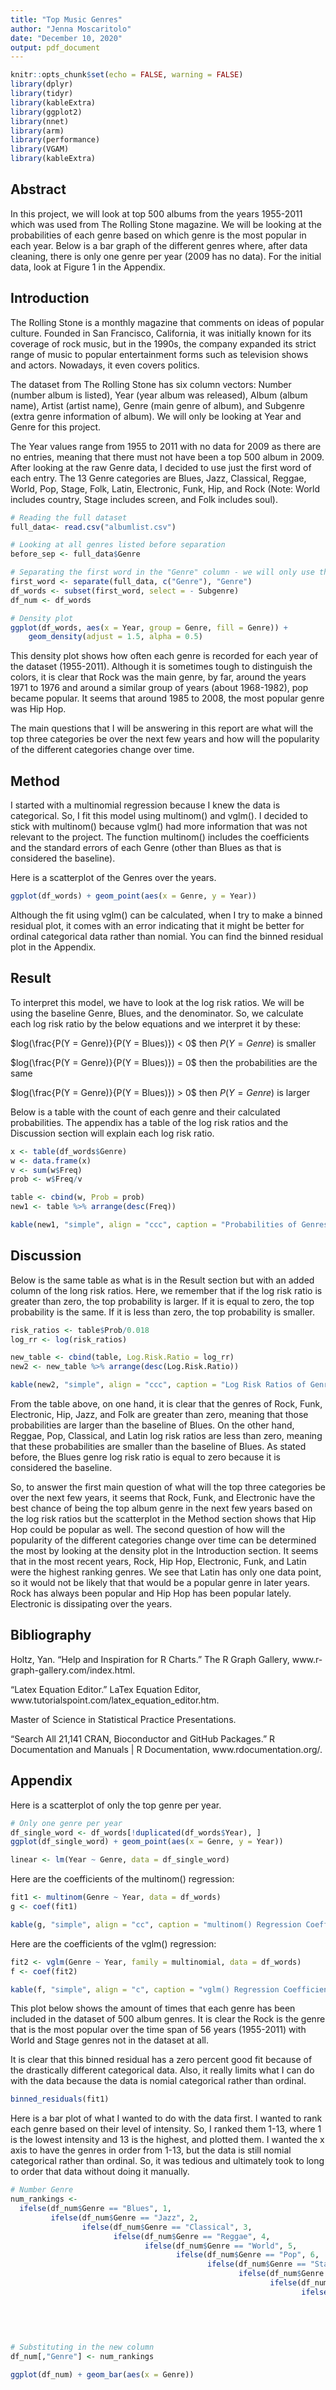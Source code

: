 ```yaml
---
title: "Top Music Genres"
author: "Jenna Moscaritolo"
date: "December 10, 2020"
output: pdf_document
---
```


```r
knitr::opts_chunk$set(echo = FALSE, warning = FALSE)
library(dplyr)
library(tidyr)
library(kableExtra)
library(ggplot2)
library(nnet)
library(arm)
library(performance)
library(VGAM)
library(kableExtra)
```

## Abstract

In this project, we will look at top 500 albums from the years 1955-2011 which was used from The Rolling Stone magazine. We will be looking at the probabilities of each genre based on which genre is the most popular in each year. Below is a bar graph of the different genres where, after data cleaning, there is only one genre per year (2009 has no data). For the initial data, look at Figure 1 in the Appendix.


## Introduction

The Rolling Stone is a monthly magazine that comments on ideas of popular culture. Founded in San Francisco, California, it was initially known for its coverage of rock music, but in the 1990s, the company expanded its strict range of music to popular entertainment forms such as television shows and actors. Nowadays, it even covers politics.

The dataset from The Rolling Stone has six column vectors: Number (number album is listed), Year (year album was released), Album (album name), Artist (artist name), Genre (main genre of album), and Subgenre (extra genre information of album). We will only be looking at Year and Genre for this project.

The Year values range from 1955 to 2011 with no data for 2009 as there are no entries, meaning that there must not have been a top 500 album in 2009. After looking at the raw Genre data, I decided to use just the first word of each entry. The 13 Genre categories are Blues, Jazz, Classical, Reggae, World, Pop, Stage, Folk, Latin, Electronic, Funk, Hip, and Rock (Note: World includes country, Stage includes screen, and Folk includes soul).

```r
# Reading the full dataset
full_data<- read.csv("albumlist.csv")

# Looking at all genres listed before separation
before_sep <- full_data$Genre

# Separating the first word in the "Genre" column - we will only use the first word
first_word <- separate(full_data, c("Genre"), "Genre")
df_words <- subset(first_word, select = - Subgenre)
df_num <- df_words

# Density plot
ggplot(df_words, aes(x = Year, group = Genre, fill = Genre)) +
    geom_density(adjust = 1.5, alpha = 0.5)
```

This density plot shows how often each genre is recorded for each year of the dataset (1955-2011). Although it is sometimes tough to distinguish the colors, it is clear that Rock was the main genre, by far, around the years 1971 to 1976 and around a similar group of years (about 1968-1982), pop became popular. It seems that around 1985 to 2008, the most popular genre was Hip Hop.

The main questions that I will be answering in this report are what will the top three categories be over the next few years and how will the popularity of the different categories change over time.


## Method

I started with a multinomial regression because I knew the data is categorical. So, I fit this model using multinom() and vglm(). I decided to stick with multinom() because vglm() had more information that was not relevant to the project. The function multinom() includes the coefficients and the standard errors of each Genre (other than Blues as that is considered the baseline).

Here is a scatterplot of the Genres over the years.

```r
ggplot(df_words) + geom_point(aes(x = Genre, y = Year))
```

Although the fit using vglm() can be calculated, when I try to make a binned residual plot, it comes with an error indicating that it might be better for ordinal categorical data rather than nomial. You can find the binned residual plot in the Appendix.


## Result

To interpret this model, we have to look at the log risk ratios. We will be using the baseline Genre, Blues, and the denominator. So, we calculate each log risk ratio by the below equations and we interpret it by these:

$log(\frac{P(Y = Genre)}{P(Y = Blues)}) < 0$ then $P(Y = Genre)$ is smaller

$log(\frac{P(Y = Genre)}{P(Y = Blues)}) = 0$ then the probabilities are the same

$log(\frac{P(Y = Genre)}{P(Y = Blues)}) > 0$ then $P(Y = Genre)$ is larger

Below is a table with the count of each genre and their calculated probabilities. The appendix has a table of the log risk ratios and the Discussion section will explain each log risk ratio.

```r
x <- table(df_words$Genre)
w <- data.frame(x)
v <- sum(w$Freq)
prob <- w$Freq/v

table <- cbind(w, Prob = prob)
new1 <- table %>% arrange(desc(Freq))

kable(new1, "simple", align = "ccc", caption = "Probabilities of Genres")
```


## Discussion

Below is the same table as what is in the Result section but with an added column of the long risk ratios. Here, we remember that if the log risk ratio is greater than zero, the top probability is larger. If it is equal to zero, the top probability is the same. If it is less than zero, the top probability is smaller.

```r
risk_ratios <- table$Prob/0.018
log_rr <- log(risk_ratios)

new_table <- cbind(table, Log.Risk.Ratio = log_rr)
new2 <- new_table %>% arrange(desc(Log.Risk.Ratio))

kable(new2, "simple", align = "ccc", caption = "Log Risk Ratios of Genres")
```

From the table above, on one hand, it is clear that the genres of Rock, Funk, Electronic, Hip, Jazz, and Folk are greater than zero, meaning that those probabilities are larger than the baseline of Blues. On the other hand, Reggae, Pop, Classical, and Latin log risk ratios are less than zero, meaning that these probabilities are smaller than the baseline of Blues. As stated before, the Blues genre log risk ratio is equal to zero because it is considered the baseline.

So, to answer the first main question of what will the top three categories be over the next few years, it seems that Rock, Funk, and Electronic have the best chance of being the top album genre in the next few years based on the log risk ratios but the scatterplot in the Method section shows that Hip Hop could be popular as well. The second question of how will the popularity of the different categories change over time can be determined the most by looking at the density plot in the Introduction section. It seems that in the most recent years, Rock, Hip Hop, Electronic, Funk, and Latin were the highest ranking genres. We see that Latin has only one data point, so it would not be likely that that would be a popular genre in later years. Rock has always been popular and Hip Hop has been popular lately. Electronic is dissipating over the years.


## Bibliography

Holtz, Yan. “Help and Inspiration for R Charts.” The R Graph Gallery, www.r-graph-gallery.com/index.html.

“Latex Equation Editor.” LaTex Equation Editor, www.tutorialspoint.com/latex_equation_editor.htm.

Master of Science in Statistical Practice Presentations.

“Search All 21,141 CRAN, Bioconductor and GitHub Packages.” R Documentation and Manuals | R Documentation, www.rdocumentation.org/.


## Appendix

Here is a scatterplot of only the top genre per year.

```r
# Only one genre per year
df_single_word <- df_words[!duplicated(df_words$Year), ]
ggplot(df_single_word) + geom_point(aes(x = Genre, y = Year))

linear <- lm(Year ~ Genre, data = df_single_word)
```

Here are the coefficients of the multinom() regression:

```r
fit1 <- multinom(Genre ~ Year, data = df_words)
g <- coef(fit1)

kable(g, "simple", align = "cc", caption = "multinom() Regression Coefficients")
```


Here are the coefficients of the vglm() regression:

```r
fit2 <- vglm(Genre ~ Year, family = multinomial, data = df_words)
f <- coef(fit2)

kable(f, "simple", align = "c", caption = "vglm() Regression Coefficients")
```


This plot below shows the amount of times that each genre has been included in the dataset of 500 album genres. It is clear the Rock is the genre that is the most popular over the time span of 56 years (1955-2011) with World and Stage genres not in the dataset at all.

It is clear that this binned residual has a zero percent good fit because of the drastically different categorical data. Also, it really limits what I can do with the data because the data is nomial categorical rather than ordinal.

```r
binned_residuals(fit1)
```


Here is a bar plot of what I wanted to do with the data first. I wanted to rank each genre based on their level of intensity. So, I ranked them 1-13, where 1 is the lowest intensity and 13 is the highest, and plotted them. I wanted the x axis to have the genres in order from 1-13, but the data is still nomial categorical rather than ordinal. So, it was tedious and ultimately took to long to order that data without doing it manually.

```r
# Number Genre
num_rankings <-
  ifelse(df_num$Genre == "Blues", 1,
         ifelse(df_num$Genre == "Jazz", 2,
                ifelse(df_num$Genre == "Classical", 3,
                       ifelse(df_num$Genre == "Reggae", 4,
                              ifelse(df_num$Genre == "World", 5,
                                     ifelse(df_num$Genre == "Pop", 6,
                                            ifelse(df_num$Genre == "Stage", 7,
                                                   ifelse(df_num$Genre == "Folk", 8,
                                                          ifelse(df_num$Genre == "Latin", 9,
                                                                 ifelse(df_num$Genre == "Electronic", 10,
                                                                        ifelse(df_num$Genre == "Funk", 11,
                                                                               ifelse(df_num$Genre == "Hip", 12,
                                                                                      ifelse(df_num$Genre == "Rock", 13, "NA"
                                                                                             )))))))))))))

# Substituting in the new column
df_num[,"Genre"] <- num_rankings

ggplot(df_num) + geom_bar(aes(x = Genre))
```